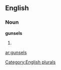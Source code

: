 
==English==

===Noun===
'''gunsels'''

# {{plural of|[[gunsel]]}}

[[Category:English plurals]]

[[ar:gunsels]]